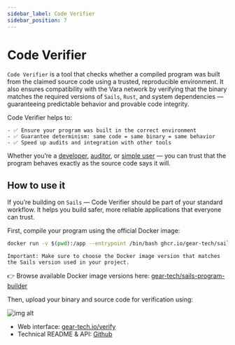 ```yaml
---
sidebar_label: Code Verifier
sidebar_position: 7
---
```


# Code Verifier

`Code Verifier` is a tool that checks whether a compiled program was built from the claimed source code using a trusted, reproducible environment.
It also ensures compatibility with the Vara network by verifying that the binary matches the required versions of `Sails`, `Rust`, and system dependencies — guaranteeing predictable behavior and provable code integrity.

Code Verifier helps to:

	- ✅ Ensure your program was built in the correct environment
	- ✅ Guarantee determinism: same code = same binary = same behavior
	- ✅ Speed up audits and integration with other tools

Whether you’re a <u>developer</u>, <u>auditor</u>, or <u>simple user</u> — you can trust that the program behaves exactly as the source code says it will.

## How to use it

If you’re building on `Sails` — Code Verifier should be part of your standard workflow. It helps you build safer, more reliable applications that everyone can trust.

First, compile your program using the official Docker image:

```bash
docker run -v $(pwd):/app --entrypoint /bin/bash ghcr.io/gear-tech/sails-program-builder:<version> -c 'cargo build --release'
```

```note
Important: Make sure to choose the Docker image version that matches the Sails version used in your project.
```

👉 Browse available Docker image versions here:
[gear-tech/sails-program-builder](https://github.com/gear-tech/sails-program-builder/pkgs/container/sails-program-builder)

Then, upload your binary and source code for verification using:

![img alt](../img/code-verifier.png)

- Web interface: [gear-tech.io/verify](https.gear-tech.io/verify)
- Technical README & API: [Github](https://github.com/gear-tech/sails-program-verifier)